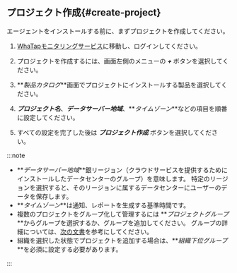## プロジェクト作成{#create-project}

エージェントをインストールする前に、まずプロジェクトを作成してください。

1.  [WhaTapモニタリングサービス](https://service.whatap.io)に移動し、ログインしてください。

2.  プロジェクトを作成するには、画面左側のメニューの **_+ <TR sid='project_add_btn'/>_** ボタンを選択してください。

3.  **_製品カタログ_**画面でプロジェクトにインストールする製品を選択してください。

4.  **_プロジェクト名_**、**_データサーバー地域_**、**_タイムゾーン_**などの項目を順番に設定してください。

    <ProdImg img='create-project-v2.png' desc='프로젝트 생성'/>

5.  すべての設定を完了した後は **_プロジェクト作成_** ボタンを選択してください。

:::note

-   **_データサーバー地域_**銀リージョン（クラウドサービスを提供するためにインストールしたデータセンターのグループ）を意味します。 特定のリージョンを選択すると、そのリージョンに属するデータセンターにユーザーのデータを保存します。
-   **_タイムゾーン_**は通知、レポートを生成する基準時間です。
-   複数のプロジェクトをグループ化して管理するには **_プロジェクトグループ_**からグループを選択するか、グループを追加してください。 グループの詳細については、[次の文書](../../project/group)を参考にしてください。
-   組織を選択した状態でプロジェクトを追加する場合は、**_組織下位グループ_**を必須に設定する必要があります。

:::

